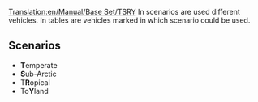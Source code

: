 [[Translation:en/Manual/Base Set/TSRY]]
In scenarios are used different vehicles. In tables are vehicles marked in which scenario could be used.

==Scenarios==
*'''T'''emperate
*'''S'''ub-Arctic
*T'''R'''opical
*To'''Y'''land